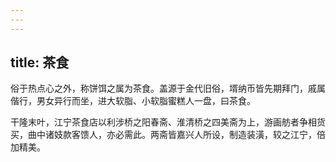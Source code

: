 ```yaml
---
---
---
```

title: 茶食
---



俗于热点心之外，称饼饵之属为茶食。盖源于金代旧俗，壻纳币皆先期拜门，戚属偕行，男女异行而坐，进大软脂、小软脂蜜糕人一盘，曰茶食。

干隆末叶，江宁茶食店以利涉桥之阳春斋、淮清桥之四美斋为上，游画舫者争相货买，曲中诸妓款客馈人，亦必需此。两斋皆嘉兴人所设，制造装潢，较之江宁，倍加精美。